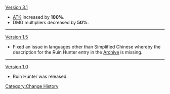 [[Version 3.1]]
* [[ATK]] increased by '''100%'''.
* DMG multipliers decreased by '''50%'''.
----
[[Version 1.5]]
* Fixed an issue in languages other than Simplified Chinese whereby the description for the Ruin Hunter entry in the [[Archive]] is missing.
----
[[Version 1.0]]
* Ruin Hunter was released.
<noinclude>[[Category:Change History]]</noinclude>